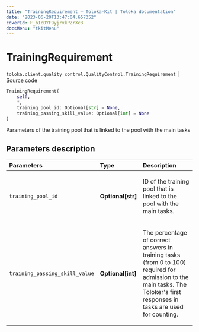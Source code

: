 ```yaml
---
title: "TrainingRequirement — Toloka-Kit | Toloka documentation"
date: "2023-06-20T13:47:04.657352"
coverId: F_bIcOYF9yjrxkPZrXc3
docsMenu: "tkitMenu"
---
```


# TrainingRequirement

`toloka.client.quality_control.QualityControl.TrainingRequirement` | [Source code](https://github.com/Toloka/toloka-kit/blob/v1.2.0/src/client/quality_control.py#L57)

```python
TrainingRequirement(
    self,
    *,
    training_pool_id: Optional[str] = None,
    training_passing_skill_value: Optional[int] = None
)
```

Parameters of the training pool that is linked to the pool with the main tasks

## Parameters description

| Parameters | Type | Description |
| :----------| :----| :-----------|
`training_pool_id`|**Optional\[str\]**|<p>ID of the training pool that is linked to the pool with the main tasks.</p>
`training_passing_skill_value`|**Optional\[int\]**|<p>The percentage of correct answers in training tasks (from 0 to 100) required for admission to the main tasks. The Toloker's first responses in tasks are used for counting.</p>
